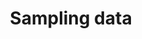 ---
title: 'Sampling data'
description: 'Start exploring your data and discovering insights in under 5 minutes'
---